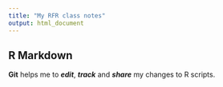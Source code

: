 ```yaml
---
title: "My RFR class notes"
output: html_document
---
```


## R Markdown

**Git** helps me to ***edit***, ***track*** and ***share*** my changes to R scripts.